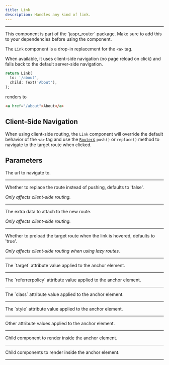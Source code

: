 ```yaml
---
title: Link
description: Handles any kind of link.
---
```


---

<Info>
This component is part of the `jaspr_router` package. Make sure to add this to your dependencies
before using the component.
</Info>

The `Link` component is a drop-in replacement for the `<a>` tag.

When available, it uses client-side navigation (no page reload on click) and falls back to the default
server-side navigation.

```dart
return Link(
  to: '/about',
  child: Text('About'),
);
```

renders to

```html
<a href="/about">About</a>
```

## Client-Side Navigation

When using client-side routing, the `Link` component will override the default behavior of the `<a>`
tag and use the [`Router`s](/api/components/router) `push()` or `replace()` method to navigate to the target route when clicked.

## Parameters

<Property name="to" type="String" required>
  The url to navigate to.
</Property>

---

<Property name="replace" type="bool" optional>
  Whether to replace the route instead of pushing, defaults to 'false'. 
  
  *Only affects client-side routing.*
</Property>

---

<Property name="extra" type="Object" optional>
  The extra data to attach to the new route. 
  
  *Only affects client-side routing.*
</Property>

---

<Property name="preload" type="bool" optional>
  Whether to preload the target route when the link is hovered, defaults to 'true'. 
  
  *Only affects client-side routing when using lazy routes.*
</Property>

---

<Property name="target" type="Target?" optional>
  The `target` attribute value applied to the anchor element.
</Property>

---

<Property name="referrer" type="ReferrerPolicy?" optional>
  The `referrerpolicy` attribute value applied to the anchor element.
</Property>

---

<Property name="classes" type="String?" optional>
  The `class` attribute value applied to the anchor element.
</Property>

---

<Property name="styles" type="Styles?" optional>
  The `style` attribute value applied to the anchor element.
</Property>

---

<Property name="attributes" type="Map<String, String>?" optional>
  Other attribute values applied to the anchor element.
</Property>

---

<Property name="child" type="Component?" optional>
  Child component to render inside the anchor element.
</Property>

---

<Property name="children" type="List<Component>?" optional>
  Child components to render inside the anchor element.
</Property>

---